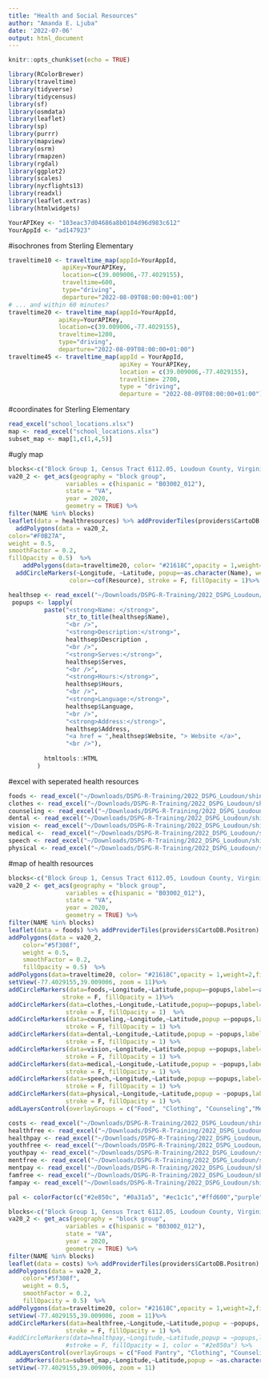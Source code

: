 ```yaml
---
title: "Health and Social Resources"
author: "Amanda E. Ljuba"
date: '2022-07-06'
output: html_document
---
```


```r
knitr::opts_chunk$set(echo = TRUE)
```

```r
library(RColorBrewer)
library(traveltime)
library(tidyverse)
library(tidycensus)
library(sf)
library(osmdata)
library(leaflet)
library(sp)
library(purrr)
library(mapview)
library(osrm)
library(rmapzen)
library(rgdal)
library(ggplot2)
library(scales)
library(nycflights13)
library(readxl)
library(leaflet.extras)
library(htmlwidgets)
```


```r
YourAPIKey <- "103eac37d04686a8b0104d96d983c612"
YourAppId <- "ad147923"
```

#isochrones from Sterling Elementary
```r
traveltime10 <- traveltime_map(appId=YourAppId,
               apiKey=YourAPIKey,
               location=c(39.009006,-77.4029155),
               traveltime=600,
               type="driving",
               departure="2022-08-09T08:00:00+01:00")
# ... and within 60 minutes?
traveltime20 <- traveltime_map(appId=YourAppId,
              apiKey=YourAPIKey,
              location=c(39.009006,-77.4029155),
              traveltime=1200,
              type="driving",
              departure="2022-08-09T08:00:00+01:00")
traveltime45 <- traveltime_map(appId = YourAppId,
                               apiKey = YourAPIKey,
                               location = c(39.009006,-77.4029155),
                               traveltime= 2700,
                               type = "driving",
                               departure = "2022-08-09T08:00:00+01:00")
```



#coordinates for Sterling Elementary
```r
read_excel("school_locations.xlsx")
map <- read_excel("school_locations.xlsx")
subset_map <- map[1,c(1,4,5)]
```

#ugly map
```r
blocks<-c("Block Group 1, Census Tract 6112.05, Loudoun County, Virginia", "Block Group 2, Census Tract 6112.05, Loudoun County, Virginia", "Block Group 2, Census Tract 6112.04, Loudoun County, Virginia", "Block Group 2, Census Tract 6115.02, Loudoun County, Virginia","Block Group 3, Census Tract 6115.02, Loudoun County, Virginia", "Block Group 1, Census Tract 6113, Loudoun County, Virginia","Block Group 2, Census Tract 6113, Loudoun County, Virginia","Block Group 3, Census Tract 6113, Loudoun County, Virginia", "Block Group 1, Census Tract 6114, Loudoun County, Virginia","Block Group 2, Census Tract 6114, Loudoun County, Virginia","Block Group 3, Census Tract 6114, Loudoun County, Virginia","Block Group 1, Census Tract 6117.01, Loudoun County, Virginia","Block Group 2, Census Tract 6117.01, Loudoun County, Virginia", "Block Group 1, Census Tract 6116.02, Loudoun County, Virginia","Block Group 2, Census Tract 6116.02, Loudoun County, Virginia","Block Group 1, Census Tract 6116.01, Loudoun County, Virginia", "Block Group 2, Census Tract 6116.01, Loudoun County, Virginia")
va20_2 <- get_acs(geography = "block group",
                variables = c(hispanic = "B03002_012"),
                state = "VA",
                year = 2020,
                geometry = TRUE) %>%
filter(NAME %in% blocks)
leaflet(data = healthresources) %>% addProviderTiles(providers$CartoDB.Positron) %>%
  addPolygons(data = va20_2,
color="#F0B27A",
weight = 0.5,
smoothFactor = 0.2,
fillOpacity = 0.5)  %>% 
    addPolygons(data=traveltime20, color= "#21618C",opacity = 1,weight=2,fillColor = "white", fillOpacity = .1) %>% addPolygons(data=traveltime10,color="green",opacity=1,weight=2,fillColor = "white",fillOpacity = .1) %>% addPolygons(data=traveltime45,color="#D98880",opacity = 1,weight = 2,fillColor = "white",fillOpacity = .1) %>%
  addCircleMarkers(~Longitude, ~Latitude, popup=~as.character(Name), weight = 7, radius=7, 
                 color=~cof(Resource), stroke = F, fillOpacity = 1)%>% setView(-77.4029155,39.009006, zoom = 11) %>% addLegend("bottomright",colors=c("#336600", "#0000CC","#FF0066","#FF00FF","#66FFCC","#FF6633","#996600","#FF9933","#CC3300","#99CC99"),labels = c("Food Pantry","Clothing","Medical Supplies","Counseling","Dental Care","Vision Care","Medical Services","Speech and Hearing Services","Speech Therapy","Physical Therapy"),title="Resource Type") %>% addMarkers(data = subset_map, ~Latitude,~Longitude,popup=~as.character(School),label = ~as.character(School), labelOptions = TRUE)
```

```r
healthsep <- read_excel("~/Downloads/DSPG-R-Training/2022_DSPG_Loudoun/shinyapp/data/healthsep.xlsx")
 popups <- lapply(
          paste("<strong>Name: </strong>",
                str_to_title(healthsep$Name),
                "<br />",
                "<strong>Description:</strong>",
                healthsep$Description ,
                "<br />",
                "<strong>Serves:</strong>",
                healthsep$Serves, 
                "<br />",
                "<strong>Hours:</strong>",
                healthsep$Hours,
                "<br />",
                "<strong>Language:</strong>",
                healthsep$Language,
                "<br />",
                "<strong>Address:</strong>",
                healthsep$Address,
                "<a href = ",healthsep$Website, "> Website </a>",
                "<br />"),
                
          htmltools::HTML
        )
```

#excel with seperated health resources
```r
foods <- read_excel("~/Downloads/DSPG-R-Training/2022_DSPG_Loudoun/shinyapp/data/healthsep.xlsx",sheet="Food")
clothes <- read_excel("~/Downloads/DSPG-R-Training/2022_DSPG_Loudoun/shinyapp/data/healthsep.xlsx",sheet = "Clothing")
counseling <- read_excel("~/Downloads/DSPG-R-Training/2022_DSPG_Loudoun/shinyapp/data/healthsep.xlsx", sheet = "Counseling")
dental <- read_excel("~/Downloads/DSPG-R-Training/2022_DSPG_Loudoun/shinyapp/data/healthsep.xlsx", sheet = "Dental Care")
vision <- read_excel("~/Downloads/DSPG-R-Training/2022_DSPG_Loudoun/shinyapp/data/healthsep.xlsx", sheet = "Vision Care")
medical <-  read_excel("~/Downloads/DSPG-R-Training/2022_DSPG_Loudoun/shinyapp/data/healthsep.xlsx", sheet = "Medical Services")
speech <- read_excel("~/Downloads/DSPG-R-Training/2022_DSPG_Loudoun/shinyapp/data/healthsep.xlsx", sheet = "Speech and Hearing")
physical <- read_excel("~/Downloads/DSPG-R-Training/2022_DSPG_Loudoun/shinyapp/data/healthsep.xlsx", sheet = "Physical Therapy")
```





#map of health resources
```r
blocks<-c("Block Group 1, Census Tract 6112.05, Loudoun County, Virginia", "Block Group 2, Census Tract 6112.05, Loudoun County, Virginia", "Block Group 2, Census Tract 6112.04, Loudoun County, Virginia", "Block Group 2, Census Tract 6115.02, Loudoun County, Virginia","Block Group 3, Census Tract 6115.02, Loudoun County, Virginia", "Block Group 1, Census Tract 6113, Loudoun County, Virginia","Block Group 2, Census Tract 6113, Loudoun County, Virginia","Block Group 3, Census Tract 6113, Loudoun County, Virginia", "Block Group 1, Census Tract 6114, Loudoun County, Virginia","Block Group 2, Census Tract 6114, Loudoun County, Virginia","Block Group 3, Census Tract 6114, Loudoun County, Virginia","Block Group 1, Census Tract 6117.01, Loudoun County, Virginia","Block Group 2, Census Tract 6117.01, Loudoun County, Virginia", "Block Group 1, Census Tract 6116.02, Loudoun County, Virginia","Block Group 2, Census Tract 6116.02, Loudoun County, Virginia","Block Group 1, Census Tract 6116.01, Loudoun County, Virginia", "Block Group 2, Census Tract 6116.01, Loudoun County, Virginia")
va20_2 <- get_acs(geography = "block group",
                variables = c(hispanic = "B03002_012"),
                state = "VA",
                year = 2020,
                geometry = TRUE) %>%
filter(NAME %in% blocks)
leaflet(data = foods) %>% addProviderTiles(providers$CartoDB.Positron) %>%
addPolygons(data = va20_2,
    color="#5f308f",
    weight = 0.5,
    smoothFactor = 0.2,
    fillOpacity = 0.5)  %>% 
addPolygons(data=traveltime20, color= "#21618C",opacity = 1,weight=2,fillColor = "white", fillOpacity = .1) %>% addPolygons(data=traveltime10,color="green",opacity=1,weight=2,fillColor = "white",fillOpacity = .1) %>%     addPolygons(data=traveltime45,color="#D98880",opacity = 1,weight = 2,fillColor = "white",fillOpacity = .1) %>%
setView(-77.4029155,39.009006, zoom = 11)%>%
addCircleMarkers(data=foods,~Longitude,~Latitude,popup=~popups,label=~as.character(Name),color="#2e850c",group = "Food",weight = 7, radius=7, 
               stroke = F, fillOpacity = 1)%>%
addCircleMarkers(data=clothes,~Longitude,~Latitude,popup=~popups,label=~as.character(Name),color=         "#0a31a5",group="Clothing",weight = 7, radius=7, 
                stroke = F, fillOpacity = 1)  %>%
addCircleMarkers(data=counseling,~Longitude,~Latitude,popup =~popups,label=~as.character(Name),color="#ec1c1c",group = "Counseling", weight = 7, radius=7, 
                stroke = F, fillOpacity = 1) %>%
addCircleMarkers(data=dental,~Longitude,~Latitude,popup = ~popups,label=~as.character(Name),color="#ffd600",group = "Medical Services", weight = 7, radius=7, 
                stroke = F, fillOpacity = 1) %>%
addCircleMarkers(data=vision,~Longitude,~Latitude,popup =~popups,label=~as.character(Name),color="#ffd600",group = "Medical Services", weight = 7, radius=7, 
                stroke = F, fillOpacity = 1) %>%
addCircleMarkers(data=medical,~Longitude,~Latitude,popup = ~popups,label=~as.character(Name),color="#ffd600",group = "Medical Services", weight = 7, radius=7, 
                stroke = F, fillOpacity = 1) %>%
addCircleMarkers(data=speech,~Longitude,~Latitude,popup =~popups,label=~as.character(Name),color="#ffd600",group = "Medical Services", weight = 7, radius=7, 
                stroke = F, fillOpacity = 1) %>%
addCircleMarkers(data=physical,~Longitude,~Latitude,popup = ~popups,label=~as.character(Name),color="#ffd600",group = "Medical Services", weight = 7, radius=7, 
                stroke = F, fillOpacity = 1) %>%
addLayersControl(overlayGroups = c("Food", "Clothing", "Counseling","Medical Services"),options = layersControlOptions(collapsed = FALSE)) %>% addMarkers(data=subset_map,~Longitude,~Latitude,popup = ~as.character(School)) %>% addLegend("bottomright",colors=c("green","#21618C","#D98880"),labels=c("10 minutes","20 minutes","45 minutes"),title = "Travel Time")
```


```r
costs <- read_excel("~/Downloads/DSPG-R-Training/2022_DSPG_Loudoun/shinyapp/data/resourcecost.xlsx")
healthfree <- read_excel("~/Downloads/DSPG-R-Training/2022_DSPG_Loudoun/shinyapp/data/resourcecost.xlsx",sheet = "Health Free")
healthpay <- read_excel("~/Downloads/DSPG-R-Training/2022_DSPG_Loudoun/shinyapp/data/resourcecost.xlsx", sheet = "Health")
youthfree <- read_excel("~/Downloads/DSPG-R-Training/2022_DSPG_Loudoun/shinyapp/data/resourcecost.xlsx", sheet = "Youth Free")
youthpay <- read_excel("~/Downloads/DSPG-R-Training/2022_DSPG_Loudoun/shinyapp/data/resourcecost.xlsx",sheet="Youth")
mentfree <- read_excel("~/Downloads/DSPG-R-Training/2022_DSPG_Loudoun/shinyapp/data/resourcecost.xlsx",sheet= "Mental Free")
mentpay <- read_excel("~/Downloads/DSPG-R-Training/2022_DSPG_Loudoun/shinyapp/data/resourcecost.xlsx",sheet = "Mental")
famfree <- read_excel("~/Downloads/DSPG-R-Training/2022_DSPG_Loudoun/shinyapp/data/resourcecost.xlsx",sheet = "Family Free")
fampay <- read_excel("~/Downloads/DSPG-R-Training/2022_DSPG_Loudoun/shinyapp/data/resourcecost.xlsx",sheet = "Family")
```

```r
pal <- colorFactor(c("#2e850c", "#0a31a5", "#ec1c1c","#ffd600","purple","pink"), domain = c("Food Pantry", "Clothing", "Counseling","Medical Services","Vision Care","Dental Care"))
```


```r
blocks<-c("Block Group 1, Census Tract 6112.05, Loudoun County, Virginia", "Block Group 2, Census Tract 6112.05, Loudoun County, Virginia", "Block Group 2, Census Tract 6112.04, Loudoun County, Virginia", "Block Group 2, Census Tract 6115.02, Loudoun County, Virginia","Block Group 3, Census Tract 6115.02, Loudoun County, Virginia", "Block Group 1, Census Tract 6113, Loudoun County, Virginia","Block Group 2, Census Tract 6113, Loudoun County, Virginia","Block Group 3, Census Tract 6113, Loudoun County, Virginia", "Block Group 1, Census Tract 6114, Loudoun County, Virginia","Block Group 2, Census Tract 6114, Loudoun County, Virginia","Block Group 3, Census Tract 6114, Loudoun County, Virginia","Block Group 1, Census Tract 6117.01, Loudoun County, Virginia","Block Group 2, Census Tract 6117.01, Loudoun County, Virginia", "Block Group 1, Census Tract 6116.02, Loudoun County, Virginia","Block Group 2, Census Tract 6116.02, Loudoun County, Virginia","Block Group 1, Census Tract 6116.01, Loudoun County, Virginia", "Block Group 2, Census Tract 6116.01, Loudoun County, Virginia")
va20_2 <- get_acs(geography = "block group",
                variables = c(hispanic = "B03002_012"),
                state = "VA",
                year = 2020,
                geometry = TRUE) %>%
filter(NAME %in% blocks)
leaflet(data = costs) %>% addProviderTiles(providers$CartoDB.Positron) %>%
addPolygons(data = va20_2,
    color="#5f308f",
    weight = 0.5,
    smoothFactor = 0.2,
    fillOpacity = 0.5)  %>% 
addPolygons(data=traveltime20, color= "#21618C",opacity = 1,weight=2,fillColor = "white", fillOpacity = .1) %>% addPolygons(data=traveltime10,color="green",opacity=1,weight=2,fillColor = "white",fillOpacity = .1) %>%     addPolygons(data=traveltime45,color="#D98880",opacity = 1,weight = 2,fillColor = "white",fillOpacity = .1) %>%
setView(-77.4029155,39.009006, zoom = 11)%>%
addCircleMarkers(data=healthfree,~Longitude,~Latitude,popup = ~popups, label = ~as.character(Name),group = ~Resource,color = ~pal(Resource),weight = 7, radius=7, 
                stroke = F, fillOpacity = 1) %>%
#addCircleMarkers(data=healthpay,~Longitude,~Latitude,popup = ~popups,label = ~as.character(Name),group = "Not Free", weight = 7, radius=7, 
                #stroke = F, fillOpacity = 1, color = "#2e850a") %>% 
addLayersControl(overlayGroups = c("Food Pantry", "Clothing", "Counseling","Medical Services","Vision Care","Dental Care"),options = layersControlOptions(collapsed = FALSE)) %>% 
  addMarkers(data=subset_map,~Longitude,~Latitude,popup = ~as.character(School)) %>% addLegend("bottomright",colors=c("green","#21618C","#D98880"),labels=c("10 minutes","20 minutes","45 minutes"),title = "Travel Time")%>%
setView(-77.4029155,39.009006, zoom = 11)
```

